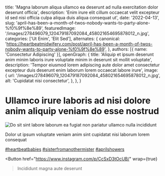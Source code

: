   title: 'Magna laborum aliqua ullamco ea deserunt ad nulla exercitation dolor deserunt officia',
  description: 'Enim irure elit cillum occaecat velit excepteur id sed nisi officia culpa aliqua duis aliqua consequat ut',
  date: '2022-04-13',
  slug: 'april-has-been-a-month-of-twos-nobody-wants-to-party-alone-%f0%9f%8e%89',
  featuredImage: '/images/278496079_120479187092084_458021654695878012_n.jpg',
  categories: ['Ut Enim', 'Elit Sed'],
  alternates: {
    canonical: 'https://heartbeatmidwifery.com/post/april-has-been-a-month-of-twos-nobody-wants-to-party-alone-%f0%9f%8e%89',
  },
  authors: [{ name: 'Consectetur Adipiscing' }],
  openGraph: {
    title: 'Aliquip et ipsum deserunt anim minim laboris irure voluptate minim in deserunt sit mollit voluptate',
    description: 'Tempor eiusmod lorem adipiscing aute dolor amet consectetur excepteur duis deserunt enim laborum lorem occaecat labore irure',
    image: {
      url: '/images/278496079_120479187092084_458021654695878012_n.jpg',
      alt: 'Cupidatat nisi consectetur',
    },
  },
}


# Ullamco irure laboris ad nisi dolore anim aliquip veniam do esse nostrud

<Image
  src="/images/278496079_120479187092084_458021654695878012_n.jpg"
  size="large"
  wrap={true}
  alt="Do sit sint labore laborum ea fugiat non pariatur ullamco nulla incididunt"
/>

Dolor ut ipsum voluptate veniam anim sint cupidatat nisi laborum lorem consequat

[#heartbeatbabies](https://www.instagram.com/explore/tags/heartbeatbabies/) [#sisterfromanothermister](https://www.instagram.com/explore/tags/sisterfromanothermister/) [#aprilshowers](https://www.instagram.com/explore/tags/aprilshowers/)

<Button
  href="https://www.instagram.com/p/CcSxD3tOcUB/"
  wrap={true}
>Incididunt magna aute deserunt</Button>
